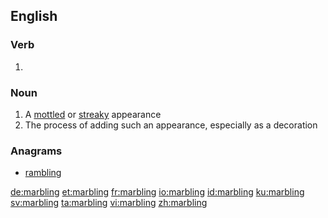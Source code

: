 ==English==

===Verb===
{{head|en|present participle}}

# {{present participle of|marble|lang=en}}

===Noun===
{{en-noun|~}}

# A [[mottled]] or [[streaky]] appearance
# The process of adding such an appearance, especially as a decoration

===Anagrams===
* [[rambling#English|rambling]]

[[de:marbling]]
[[et:marbling]]
[[fr:marbling]]
[[io:marbling]]
[[id:marbling]]
[[ku:marbling]]
[[sv:marbling]]
[[ta:marbling]]
[[vi:marbling]]
[[zh:marbling]]